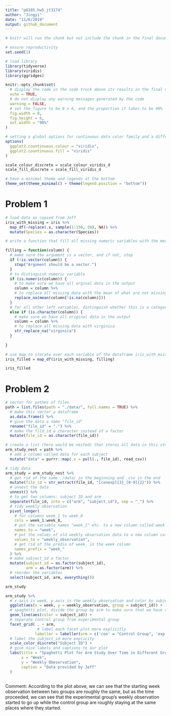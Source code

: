 ```yaml
---
title: "p8105_hw5_jt3174"
author: "Jingyi"
date: "11/6/2019"
output: github_document
---
```


```r
# knitr will run the chunk but not include the chunk in the final document

# ensure reproductivity
set.seed(1)

# load library
library(tidyverse)
library(viridis)
library(ggridges)

knitr::opts_chunk$set(
  # display the code in the code truck above its results in the final document
  echo = TRUE,
  # do not display any warning messages generated by the code
  warning = FALSE,
  # set the figure to be 8 x 6, and the proportion it takes to be 90%
  fig.width = 8,
  fig.height = 6, 
  out.width = "90%"
)

# setting a global options for continuous data color family and a different format to set discrete data to have a color family
options(
  ggplot2.countinuous.colour = "viridis",
  ggplot2.countinuous.fill = "viridis"
)

scale_colour_discrete = scale_colour_viridis_d
scale_fill_discrete = scale_fill_viridis_d

# have a minimal theme and legends at the bottom
theme_set(theme_minimal() + theme(legend.position = "bottom"))

```

# Problem 1

```r

# load data as copied from Jeff
iris_with_missing = iris %>% 
  map_df(~replace(.x, sample(1:150, 20), NA)) %>%
  mutate(Species = as.character(Species))

```

```r

# write a function that fill all missing numeric variables with the mean of non-missing values and all missing categorical variables with virginica

filling = function(column) {
  # make sure the argument is a vector, and if not, stop
  if (!is.vector(column)) {
    stop("Argument should be a vector.")
  }
  # to distinguish numeric variable 
  if (is.numeric(column)) {
    # to make sure we have all orginal data in the output
    column = column %>% 
    # to replace all missing data with the mean of what are not missing in the vector argument
    replace_na(mean(column[!is.na(column)])) 
  }
  # for all other left variables, dintinguish whether this is a categorical variable
  else if (is.character(column)) {
    # make sure we have all original data in the output
    column = column %>% 
    # to replace all missing data with virginica
    str_replace_na("virginica") 
  }
  
}

# use map to iterate over each variable of the dataframe iris_with_missing with filling function that I just wrote above and return a dataframe called iris_filled
iris_filled = map_df(iris_with_missing, filling)

iris_filled

```

# Problem 2

```r

# vector for pathes of files
path = list.files(path = "./data/", full.names = TRUE) %>% 
  # make this vector a dataframe
  as.data.frame() %>% 
  # give the data a name "file_id"
  rename("file_id" = ".") %>% 
  # make the fild_id a character instead of a factor
  mutate(file_id = as.character(file_id))

# create a list (here would be nested) that stores all data in this study
arm_study_nest = path %>% 
  # add a column called data for each subject
  mutate("data" = purrr::map(.x = pull(., file_id), read_csv))

# tidy data
arm_study = arm_study_nest %>% 
  # get rid of the same ./data/ in the beginning and .csv in the end
  mutate(file_id = str_extract(file_id, "[conexp]{3}_[0-9]{2}")) %>% 
  # unnest the data
  unnest() %>% 
  # to get two columns: subject ID and arm
  separate(file_id, into = c("arm", "subject_id"), sep = "_") %>% 
  # tidy weekly observation
  pivot_longer(
    # for columns week_1 to week_8
    cols = week_1:week_8,
    # put the variable names "week_1" etc. to a new column called week
    names_to = "week",
    # put the values of old weekly observation data to a new column called "weekly_observation"
    values_to = "weekly_observation",
    # get rid of the predix of week_ in the week column
    names_prefix = "week_"
  ) %>% 
  # make subject_id a factor
  mutate(subject_id = as.factor(subject_id),
         arm = as.factor(arm)) %>% 
  # reorder the variables
  select(subject_id, arm, everything())

arm_study

```

```r

arm_study %>% 
  # x-axis is week, y-axis is the weekly observation and color by subject_id to show for each subject the weekly observation over time.
  ggplot(aes(x = week, y = weekly_observation, group = subject_id)) +
  # spaghetti plot, divide the group by arm to make sure that we have con_1 and exp_1 since they both have the same subject ID
  geom_line(aes(color = subject_id)) +
  # separate control group from experimental group
  facet_grid( . ~ arm, 
              # label each facet plot more explicitly
             labeller = labeller(arm = c('con' = "Control Group", 'exp' = "Experimental Group"))) +
  # label the subject_id more explicity
  scale_color_discrete("Subject ID") +
  # give nice labels and captions to our plot
  labs(title = "Spaghetti Plot for Arm Study Over Time in Different Groups",
       x = "Week",
       y = "Weekly Obeservation",
       caption = "Data provided by Jeff"
  )
  
```

Comment: According to the plot above, we can see that the starting week observation between two groups are roughly the same, but as the time proceeded, we can see that the experimental group's weekly observation started to go up while the control group are roughly staying at the same places where they started.

